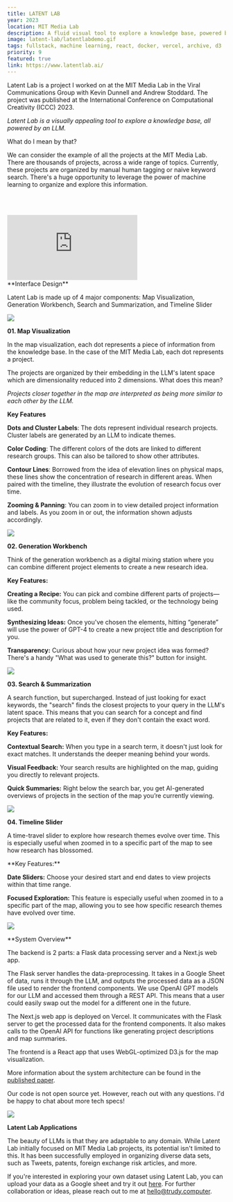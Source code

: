```yaml
---
title: LATENT LAB
year: 2023
location: MIT Media Lab
description: A fluid visual tool to explore a knowledge base, powered by an LLM. Research paper published at ICCC 2023.
image: latent-lab/latentlabdemo.gif
tags: fullstack, machine learning, react, docker, vercel, archive, d3
priority: 9
featured: true
link: https://www.latentlab.ai/
---
```


<Hero>
  <div>
    <Callout link={"https://www.latentlab.ai"} text={"Try Latent Lab"} />
    <Callout link={"https://www.trudy.computer/ICCC_latent_lab.pdf"} text={"Published Paper"} />
  </div>
  <div>
  Latent Lab is a project I worked on at the MIT Media Lab in the Viral Communications Group with Kevin Dunnell and Andrew Stoddard.
  The project was published at the International Conference on Computational Creativity (ICCC) 2023.

_Latent Lab is a visually appealing tool to explore a knowledge base, all powered by an LLM._

What do I mean by that?

We can consider the example of all the projects at the MIT Media Lab.
There are thousands of projects, across a wide range of topics. Currently, these projects are organized by manual human tagging or naive keyword search.
There's a huge opportunity to leverage the power of machine learning to organize and explore this information.

  </div>
</Hero>

<br></br>

<div
  style={{
    position: 'relative',
    paddingBottom: '62.5%',
    paddingBottom: '62.5%',
    height: '0',
    zIndex: '1',
  }}
>
  <iframe
    src="https://www.loom.com/embed/b51b5e3ce227442d9d9ca2a00bd9d03c?sid=2f83936f-9a28-4ac7-a6c4-65ff770bcb4b"
    frameborder="0"
    webkitallowfullscreen
    mozallowfullscreen
    allowfullscreen
    style={{
      position: 'absolute',
      top: '0',
      left: '0',
      width: '100%',
      height: '100%',
    }}
  ></iframe>
</div>

<Line />

<TwoCol>
**Interface Design**
    
  Latent Lab is made up of 4 major components:
  Map Visualization,
  Generation Workbench,
  Search and Summarization, and
  Timeline Slider

![](/latent-lab/components.png)

<Line />

<TwoCol>

**01. Map Visualization**

In the map visualization, each dot represents a piece of information from the knowledge base.
In the case of the MIT Media Lab, each dot represents a project.

The projects are organized by their embedding in the LLM's latent space which are dimensionality reduced into 2 dimensions.
What does this mean?

_Projects closer together in the map are interpreted as being more similar to each other by the LLM._

</TwoCol>

<TwoCol>

**Key Features**

**Dots and Cluster Labels**: The dots represent individual research projects. Cluster labels are generated by an LLM to indicate themes.

**Color Coding**: The different colors of the dots are linked to different research groups. This can also be tailored to show other attributes.

**Contour Lines**: Borrowed from the idea of elevation lines on physical maps, these lines show the concentration of research in different areas. When paired with the timeline, they illustrate the evolution of research focus over time.

**Zooming & Panning**: You can zoom in to view detailed project information and labels. As you zoom in or out, the information shown adjusts accordingly.

![](/latent-lab/latentlabdemo.gif)

</TwoCol>

<Line />

<TwoCol>

**02. Generation Workbench**

Think of the generation workbench as a digital mixing station where you can combine different project elements to create a new research idea.

</TwoCol>

<TwoCol>

**Key Features:**

**Creating a Recipe:** You can pick and combine different parts of projects—like the community focus, problem being tackled, or the technology being used.

**Synthesizing Ideas:** Once you've chosen the elements, hitting “generate” will use the power of GPT-4 to create a new project title and description for you.

**Transparency:** Curious about how your new project idea was formed? There's a handy "What was used to generate this?" button for insight.

![](/latent-lab/generate.png)

</TwoCol>

<Line />

<TwoCol>

**03. Search & Summarization**

A search function, but supercharged. Instead of just looking for exact keywords, the "search"
finds the closest projects to your query in the LLM's latent space. This means that you can search for a concept
and find projects that are related to it, even if they don't contain the exact word.

</TwoCol>

<TwoCol>

**Key Features:**

**Contextual Search:** When you type in a search term, it doesn't just look for exact matches. It understands the deeper meaning behind your words.

**Visual Feedback:** Your search results are highlighted on the map, guiding you directly to relevant projects.

**Quick Summaries:** Right below the search bar, you get AI-generated overviews of projects in the section of the map you’re currently viewing.

![](/latent-lab/search.png)

</TwoCol>

<Line />

<TwoCol>

**04. Timeline Slider**

A time-travel slider to explore how research themes evolve over time. This is especially useful when zoomed in to a specific
part of the map to see how research has blossomed.

</TwoCol>

<TwoCol>
**Key Features:**

**Date Sliders:** Choose your desired start and end dates to view projects within that time range.

**Focused Exploration:** This feature is especially useful when zoomed in to a specific part
of the map, allowing you to see how specific research themes have evolved over time.

![](/latent-lab/timeline.png)

</TwoCol>

</TwoCol>

<Line />

<TwoCol >
**System Overview**

The backend is 2 parts: a Flask data processing server and a Next.js web app.

The Flask server handles the data-preprocessing. It takes in a Google Sheet of data, runs it through the LLM,
and outputs the processed data as a JSON file used to render the frontend components. We use OpenAI GPT models for our LLM and accessed them
through a REST API. This means that a user could easily swap out the model for a different one in the future.

The Next.js web app is deployed on Vercel. It communicates with the Flask server to get the processed data for the frontend components.
It also makes calls to the OpenAI API for functions like generating project descriptions and map summaries.

The frontend is a React app that uses WebGL-optimized D3.js for the map visualization.

More information about the system architecture can be found in the [published paper](https://www.trudy.computer/ICCC_latent_lab.pdf).

Our code is not open source yet. However, reach out with any questions. I'd be happy to chat about more tech specs!

</TwoCol>

![](/latent-lab/systemoverview.png)

<Line />

<TwoCol>

**Latent Lab Applications**

The beauty of LLMs is that they are adaptable to any domain. While Latent Lab
initially focused on MIT Media Lab projects, its potential isn't limited to this.
It has been successfully employed in organizing diverse data sets, such as Tweets, patents, foreign exchange risk articles, and more.

If you're interested in exploring your own dataset using Latent Lab, you can upload
your data as a Google sheet and try it out [here](https://www.latentlab.ai/).
For further collaboration or ideas, please reach out to me at [hello@trudy.computer](mailto:hello@trudy.computer).

</TwoCol>
